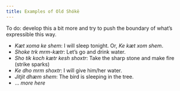 ```yaml
---
title: Examples of Old Shókë
---
```


To do: develop this a bit more and try to push the boundary of what's expressible this way.

* _Kæt xoma ke shem_: I will sleep tonight. Or, _Ke kæt xom shem_.
* _Shoke trk mrm-kætr_: Let's go and drink water.
* _Sho tik koch kætr kesh shoxtr_: Take the sharp stone and make fire (strike sparks)
* _Ke dho mrm shoxtr_: I will give him/her water.
* _Jitjit dhæm shem_: The bird is sleeping in the tree.
* ... _more here_

<!--

* _kæt_: this
* _shox_: that
* _dhon_: the other

* _che_: no/not
* _dæ_: question particle

* _xoj_!: wow!

* _ke_:    I/me
* _keke_:  we/us (exclusive of the addressee(s))

* _shoke_: we/us (inclusive of the addressee(s))

* _sho_:   you    (singular)
* _shosho_: you    (plural)

* _dho_:     he/she/him/her
* _dhodho_:   they/them

* _chak_:   ash
* _jitjit_: bird
* _tok_:    bone
* _shama_:  day
* _kesh_:   fire
* _næth_:   leaf
* _xom_:    moon
* _zhizh_:  mosquito/fly
* _xoma_:   night
* _shuk_:   person
* _tæsh_:   rain
* _trm_:    river
* _meka_:   squirrel
* _koch_:   stone
* _sha_:    sun
* _dej_:    tooth
* _dhæm_:   tree
* _mrm_:    water
* _shish_:  wind

## Verbs

* _mish_:     breathe
* _katrk_:    come
* _mrm-kætr_: drink   -- water  take?
* _shoxtr_:   give
* _trk_:      go
* _shem_:     sleep
* _shæx_:     speak
* _kætr_:     take

## Adjectives

* _mom_:  round
* _tet_:  flat
* _tik_:  sharp

-->
